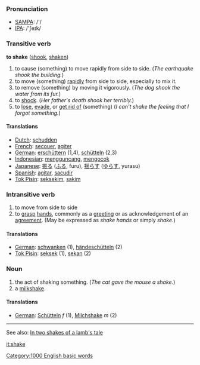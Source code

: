 === Pronunciation ===
*[[w:SAMPA|SAMPA]]: /'/
*[[w:IPA|IPA]]: /'ʃeɪk/

=== Transitive verb ===

'''to shake''' ([[shook]], [[shaken]])

# to cause (something) to move rapidly from side to side.  (''The earthquake shook the building.'')
# to move (something) [[rapid]]ly from side to side, especially to mix it.
# to remove (something) by moving it vigorously. (''The dog shook the water from its fur.'')
# to [[shock]].  (''Her father's death shook her terribly.'')
# to [[lose]], [[evade]], or [[get rid of]] (something) (''I can't shake the feeling that I forgot something.'')

==== Translations ====
*[[Dutch]]: [[schudden]]
*[[French]]: [[secouer]], [[agiter]]
*[[German]]: [[erschüttern]] (1,4), [[schütteln]] (2,3) 
*[[Indonesian]]: [[guncang|mengguncang]], [[kocok|mengocok]]
*[[Japanese]]: [[振る]] ([[ふる]], furu), [[揺らす]] ([[ゆらす]], yurasu)
*[[Spanish]]: [[agitar]], [[sacudir]]
*[[Tok Pisin]]: [[seksekim]], [[sakim]]

=== Intransitive verb ===

# to move from side to side
# to [[grasp]] [[hand]]s, commonly as a [[greeting]] or as acknowledgement of an [[agreement]].  (May be expressed as ''shake hands'' or simply ''shake''.)

==== Translations ====

*[[German]]: [[schwanken]] (1), [[händeschütteln]] (2)
*[[Tok Pisin]]: [[seksek]] (1), [[sekan]] (2)

=== Noun ===

#the act of shaking something. (''The cat gave the mouse a shake.'')
#a [[milkshake]].

==== Translations ====

*[[German]]: [[Schütteln]] ''f'' (1), [[Milchshake]] ''m'' (2)

----
See also: [[In two shakes of a lamb's tale]]
[[Category:1000 English basic words]]

[[it:shake]]